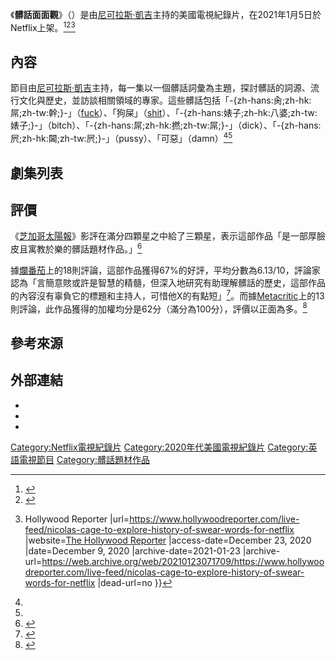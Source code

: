 {{noteTA
|1=zh-hk:粗口研究;zh-tw:髒話面面觀;zh-cn:脏话史;
|2=zh-hans:尼古拉斯·凯奇;zh-hk:尼古拉斯·基治;zh-tw:尼可拉斯·凱吉;
|3=zh-hk:粗口;zh-tw:髒話;}}
{{Infobox television
| name = 髒話面面觀
| image = 
| image_alt = 
| caption = 
| genre = [[紀錄片|紀錄片]]
| creator = 
| developer = 
| writer = {{Plainlist|
* Joel Boyd
* {{link-en|莎拉·薛佛|Sara Schaefer}}
}}
| screenplay = 
| story = 
| director = 
| creative_director = 
| presenter = [[尼可拉斯·凱吉|尼可拉斯·凱吉]]
| starring = 
| narrated = 
| theme_music_composer = Adam Blau
| opentheme = 
| endtheme = 
| composer = 
| country = [[美國|美國]]
| language = 英語
| num_seasons = 1
| num_episodes = 8
| list_episodes = 
| executive_producer = {{Plainlist|
* Brien Meagher
* Rhett Bachner
* Mike Farah
* Joe Farrell
* Beth Belew
* Bellamie Blackstone
}}
| producer = Ben Stoddard
| cinematography = 
| animator = 
| editor = 
| camera = <!-- Either Single-camera or Multi-camera -->
| runtime = 20分鐘
| company = B17娛樂<br>{{link-en|不好笑就等死|Funny or Die}}
| distributor = Netflix
| network = [[Netflix|Netflix]]
| picture_format = [[14:9|14:9]]
| audio_format = [[立體聲|立體聲]]
| first_aired = {{Start date|2021|1|5}}
| last_aired = 
| preceded_by = 
| followed_by = 
| related = 
| website = https://www.netflix.com/title/81305757
| show_name_zh-cn          = 脏话史
| show_name_zh-tw          = 髒話面面觀
| show_name_zh-hk          = 粗口研究
}}
《'''髒話面面觀'''》（{{lang-en|History of Swear Words}}）是由[[尼可拉斯·凱吉|尼可拉斯·凱吉]]主持的美國電視紀錄片，在2021年1月5日於Netflix上架。<ref name="deadline">{{cite web |last1=White |first1=Peter |title=Nicolas Cage To Host 'History Of Swear Words' At Netflix |url=https://deadline.com/2020/12/nicolas-cage-host-history-of-swear-words-netflix-1234652817 |website=[[Deadline_Hollywood|Deadline Hollywood]] |access-date=December 23, 2020 |date=December 9, 2020 |archive-date=2021-04-14 |archive-url=https://web.archive.org/web/20210414195204/https://deadline.com/2020/12/nicolas-cage-host-history-of-swear-words-netflix-1234652817/ |dead-url=no }}</ref><ref name="variety">{{cite web |last1=Moreau |first1=Jordan |title=Nicolas Cage Hosts 'History of Swear Words' Series on Netflix |url=https://variety.com/2020/tv/news/nicolas-cage-history-of-swear-words-netflix-1234849387 |website=[[Variety_(magazine)|Variety]] |access-date=December 23, 2020 |date=December 9, 2020 |archive-date=2021-02-17 |archive-url=https://web.archive.org/web/20210217185137/https://variety.com/2020/tv/news/nicolas-cage-history-of-swear-words-netflix-1234849387/ |dead-url=no }}</ref><ref name="hollywoodreporter">{{cite web |last1=Porter |first1=Rick |title=Nicolas Cage to Explore 'History of Swear Words' for Netflix {{!}} Hollywood Reporter |url=https://www.hollywoodreporter.com/live-feed/nicolas-cage-to-explore-history-of-swear-words-for-netflix |website=[[The_Hollywood_Reporter|The Hollywood Reporter]] |access-date=December 23, 2020 |date=December 9, 2020 |archive-date=2021-01-23 |archive-url=https://web.archive.org/web/20210123071709/https://www.hollywoodreporter.com/live-feed/nicolas-cage-to-explore-history-of-swear-words-for-netflix |dead-url=no }}</ref>

== 內容 ==
節目由[[尼可拉斯·凱吉|尼可拉斯·凱吉]]主持，每一集以一個髒話詞彙為主題，探討髒話的詞源、流行文化與歷史，並訪談相關領域的專家。這些髒話包括「-{zh-hans:肏;zh-hk:屌;zh-tw:幹;}-」（[[fuck|fuck]]）、「狗屎」（[[shit|shit]]）、「-{zh-hans:婊子;zh-hk:八婆;zh-tw:婊子;}-」（bitch）、「-{zh-hans:屌;zh-hk:撚;zh-tw:屌;}-」（dick）、「-{zh-hans:屄;zh-hk:閪;zh-tw:屄;}-」（pussy）、「可惡」（damn）<ref name="deadline"/><ref name="hollywoodreporter"/>

==劇集列表==
{{Episode table |total_width=|background=#FCD23E |overall= |title= |airdate= |released=y |episodes=
{{Episode list
 |EpisodeNumber   = 1
 |NativeTitle     = F**k
 |Title           = 幹
 |OriginalAirDate = {{Start date|2021|1|5}}
 |ShortSummary    = 
 |LineColor       = FCD23E
}}
{{Episode list
 |EpisodeNumber   = 2
 |NativeTitle     = Sh*t
 |Title           = 該X的
 |OriginalAirDate = {{Start date|2021|1|5}}
 |ShortSummary    = 
 |LineColor       = FCD23E
}}
{{Episode list
 |EpisodeNumber   = 3
 |NativeTitle     = Bitch
 |Title           = 婊子
 |OriginalAirDate = {{Start date|2021|1|5}}
 |ShortSummary    = 
 |LineColor       = FCD23E
}}
{{Episode list
 |EpisodeNumber   = 4
 |NativeTitle     = D**k
 |Title           = 雞X
 |OriginalAirDate = {{Start date|2021|1|5}}
 |ShortSummary    = 
 |LineColor       = FCD23E
}}
{{Episode list
 |EpisodeNumber   = 5
 |NativeTitle     = Pu**y
 |Title           = 鮑X
 |OriginalAirDate = {{Start date|2021|1|5}}
 |ShortSummary    = 
 |LineColor       = FCD23E
}}
{{Episode list
 |EpisodeNumber   = 6
 |NativeTitle     = Damn
 |Title           = 可惡
 |OriginalAirDate = {{Start date|2021|1|5}}
 |ShortSummary    = 
 |LineColor       = FCD23E
}}
}}

== 評價==
《[[芝加哥太陽報|芝加哥太陽報]]》影評{{link-en|理查·洛普|Richard Roeper}}在滿分四顆星之中給了三顆星，表示這部作品「是一部厚臉皮且寓教於樂的髒話題材作品。」<ref>{{cite web|url=https://chicago.suntimes.com/movies-and-tv/2021/1/4/22211549/history-swear-words-review-netflix-nicolas-cage-documentary|title='History of Swear Words': Netflix doc filthy rich with insight about obscenities|website=[[Chicago_Sun-Times|Chicago Sun-Times]]|first=Richard|last=Reoper|date=January 4, 2021|access-date=January 8, 2021|archive-date=2021-01-10|archive-url=https://web.archive.org/web/20210110023937/https://chicago.suntimes.com/movies-and-tv/2021/1/4/22211549/history-swear-words-review-netflix-nicolas-cage-documentary|dead-url=no}}</ref>

據[[爛番茄|爛番茄]]上的18則評論，這部作品獲得67%的好評，平均分數為6.13/10，評論家認為「言簡意賅或許是智慧的精髓，但深入地研究有助理解髒話的歷史，這部作品的內容沒有辜負它的標題和主持人，可惜他X的有點短」<ref>{{cite web|url=https://www.rottentomatoes.com/tv/history_of_swear_words/s01|title=History of Swear Words: Season 1 (2021)|work=[[Rotten_Tomatoes|Rotten Tomatoes]]|access-date=January 14, 2021|archive-date=2021-03-01|archive-url=https://web.archive.org/web/20210301201105/https://www.rottentomatoes.com/tv/history_of_swear_words/s01|dead-url=no}}{{cbignore}}</ref>。而據[[Metacritic|Metacritic]]上的13則評論，此作品獲得的加權均分是62分（滿分為100分），評價以正面為多。<ref>{{cite web|url=https://www.metacritic.com/tv/history-of-swear-words/season-1|title=History of Swear Words: Season 1|work=[[Metacritic|Metacritic]]|access-date=January 7, 2021|archive-date=2021-01-26|archive-url=https://web.archive.org/web/20210126024153/https://www.metacritic.com/tv/history-of-swear-words/season-1|dead-url=no}}{{cbignore}}</ref>

==參考來源==
{{Reflist}}

==外部連結==
* {{Netflix title|81305757}}
* {{IMDb title|13617060}}
* {{rotten-tomatoes|tv/history_of_swear_words}}

{{Netflix original current series}}

{{DEFAULTSORT:History of Swear Words}}
[[Category:Netflix電視紀錄片|Category:Netflix電視紀錄片]]
[[Category:2020年代美國電視紀錄片|Category:2020年代美國電視紀錄片]]
[[Category:英語電視節目|Category:英語電視節目]]
[[Category:髒話題材作品|Category:髒話題材作品]]